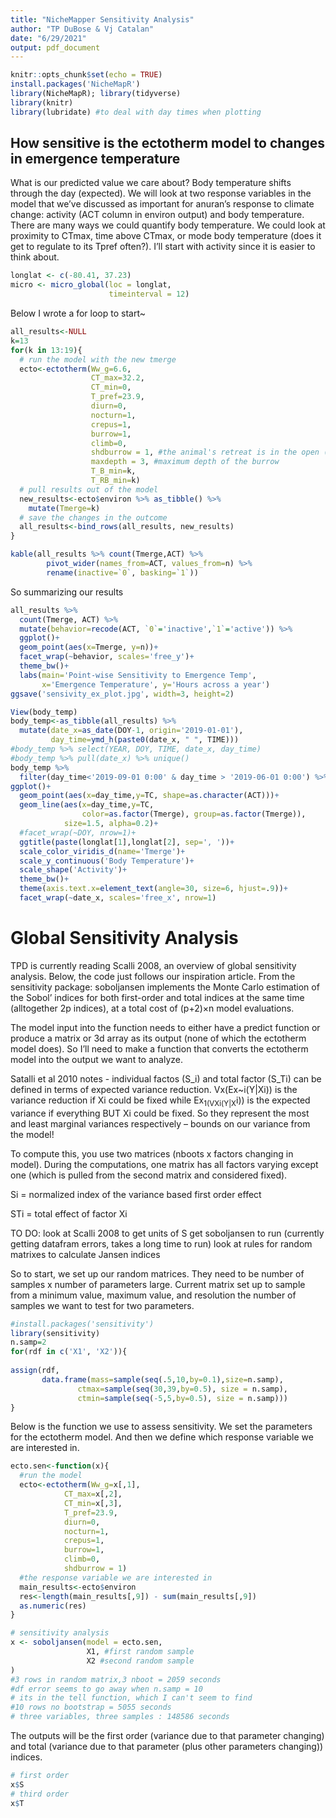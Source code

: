 ```yaml
---
title: "NicheMapper Sensitivity Analysis"
author: "TP DuBose & Vj Catalan"
date: "6/29/2021"
output: pdf_document
---
```


```r
knitr::opts_chunk$set(echo = TRUE)
install.packages('NicheMapR')
library(NicheMapR); library(tidyverse)
library(knitr)
library(lubridate) #to deal with day times when plotting
```

## How sensitive is the ectotherm model to changes in emergence temperature

What is our predicted value we care about? Body temperature shifts through the day (expected). We will look at two response variables in the model that we've discussed as important for anuran's response to climate change: activity (ACT column in environ output) and body temperature. There are many ways we could quantify body temperature. We could look at proximity to CTmax, time above CTmax, or mode body temperature (does it get to regulate to its Tpref often?). I'll start with activity since it is easier to think about. 

```r
longlat <- c(-80.41, 37.23)
micro <- micro_global(loc = longlat,
                      timeinterval = 12)
```

Below I wrote a for loop to start~

```r
all_results<-NULL
k=13
for(k in 13:19){
  # run the model with the new tmerge
  ecto<-ectotherm(Ww_g=6.6, 
                  CT_max=32.2, 
                  CT_min=0, 
                  T_pref=23.9,
                  diurn=0,
                  nocturn=1,
                  crepus=1,
                  burrow=1,
                  climb=0,
                  shdburrow = 1, #the animal's retreat is in the open (0), in the shade when above or below CTmin in sun (1) or in shade always
                  maxdepth = 3, #maximum depth of the burrow
                  T_B_min=k,
                  T_RB_min=k)
  # pull results out of the model
  new_results<-ecto$environ %>% as_tibble() %>%
    mutate(Tmerge=k)
  # save the changes in the outcome
  all_results<-bind_rows(all_results, new_results)
}
```

```r
kable(all_results %>% count(Tmerge,ACT) %>% 
        pivot_wider(names_from=ACT, values_from=n) %>%
        rename(inactive=`0`, basking=`1`))
```
So summarizing our results

```r
all_results %>%
  count(Tmerge, ACT) %>%
  mutate(behavior=recode(ACT, `0`='inactive',`1`='active')) %>%
  ggplot()+
  geom_point(aes(x=Tmerge, y=n))+
  facet_wrap(~behavior, scales='free_y')+
  theme_bw()+
  labs(main='Point-wise Sensitivity to Emergence Temp',
       x='Emergence Temperature', y='Hours across a year')
ggsave('sensivity_ex_plot.jpg', width=3, height=2)
```

```r
View(body_temp)
body_temp<-as_tibble(all_results) %>%
  mutate(date_x=as_date(DOY-1, origin='2019-01-01'),
         day_time=ymd_h(paste0(date_x, " ", TIME))) 
#body_temp %>% select(YEAR, DOY, TIME, date_x, day_time)
#body_temp %>% pull(date_x) %>% unique()
body_temp %>%
  filter(day_time<'2019-09-01 0:00' & day_time > '2019-06-01 0:00') %>%
ggplot()+
  geom_point(aes(x=day_time,y=TC, shape=as.character(ACT)))+
  geom_line(aes(x=day_time,y=TC, 
                color=as.factor(Tmerge), group=as.factor(Tmerge)),
            size=1.5, alpha=0.2)+
  #facet_wrap(~DOY, nrow=1)+
  ggtitle(paste(longlat[1],longlat[2], sep=', '))+
  scale_color_viridis_d(name='Tmerge')+
  scale_y_continuous('Body Temperature')+
  scale_shape('Activity')+
  theme_bw()+
  theme(axis.text.x=element_text(angle=30, size=6, hjust=.9))+
  facet_wrap(~date_x, scales='free_x', nrow=1)
```

# Global Sensitivity Analysis

TPD is currently reading Scalli 2008, an overview of global sensitivity analysis. Below, the code just follows our inspiration article. From the sensitivity package: soboljansen implements the Monte Carlo estimation of the Sobol’ indices for both first-order and
total indices at the same time (alltogether 2p indices), at a total cost of (p+2)×n model evaluations.

The model input into the function needs to either have a predict function or produce a matrix or 3d array as its output (none of which the ectotherm model does). So I'll need to make a function that converts the ectotherm model into the output we want to analyze. 

Satalli et al 2010 notes - 
individual factos (S_i) and total factor (S_Ti) can be defined in terms of expected variance reduction. Vx(Ex~i(Y|Xi)) is the variance reduction if Xi could be fixed while Ex~1(VXi(Y|X~i)) is the expected variance if everything BUT Xi could be fixed. So they represent the most and least marginal variances respectively -- bounds on our variance from the model!

To compute this, you use two matrices (nboots x factors changing in model). During the computations, one matrix has all factors varying except one (which is pulled from the second matrix and considered fixed). 

Si = normalized index of the variance based first order effect

STi = total effect of factor Xi

TO DO:
  look at Scalli 2008 to get units of S
  get soboljansen to run (currently getting datafram errors, takes a long time to run)
  look at rules for random matrixes to calculate Jansen indices
  
So to start, we set up our random matrices. They need to be number of samples x number of parameters large. Current matrix set up to sample from a minimum value, maximum value, and resolution the number of samples we want to test for two parameters. 

```r
#install.packages('sensitivity')
library(sensitivity)
n.samp=2
for(rdf in c('X1', 'X2')){
  
assign(rdf,
       data.frame(mass=sample(seq(.5,10,by=0.1),size=n.samp),
               ctmax=sample(seq(30,39,by=0.5), size = n.samp),
               ctmin=sample(seq(-5,5,by=0.5), size = n.samp)))
}
```

Below is the function we use to assess sensitivity. We set the parameters for the ectotherm model. And then we define which response variable we are interested in.

```r
ecto.sen<-function(x){
  #run the model
  ecto<-ectotherm(Ww_g=x[,1], 
            CT_max=x[,2], 
            CT_min=x[,3], 
            T_pref=23.9,
            diurn=0,
            nocturn=1,
            crepus=1,
            burrow=1,
            climb=0,
            shdburrow = 1)
  #the response variable we are interested in
  main_results<-ecto$environ
  res<-length(main_results[,9]) - sum(main_results[,9]) 
  as.numeric(res)
}

# sensitivity analysis
x <- soboljansen(model = ecto.sen, 
                 X1, #first random sample
                 X2 #second random sample
)
#3 rows in random matrix,3 nboot = 2059 seconds
#df error seems to go away when n.samp = 10
# its in the tell function, which I can't seem to find
#10 rows no bootstrap = 5055 seconds
# three variables, three samples : 148586 seconds

```

The outputs will be the first order (variance due to that parameter changing) and total (variance due to that parameter (plus other parameters changing)) indices. 

```r
# first order
x$S
# third order
x$T
```



